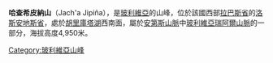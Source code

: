 {{Coord|16|11|55|S|68|17|21|W|display=title}}

'''哈查希皮納山'''（Jach'a Jipiña），是[[玻利維亞|玻利維亞]]的山峰，位於該國西部[[拉巴斯省_(玻利維亞)|拉巴斯省]]的[[洛斯安地斯省|洛斯安地斯省]]，處於[[胡里庫塔湖|胡里庫塔湖]]西南面，屬於[[安第斯山脈|安第斯山脈]]中[[玻利維亞瑞阿爾山脈|玻利維亞瑞阿爾山脈]]的一部分，海拔高度4,950米。

{{Bolivia-geo-stub}}
[[Category:玻利維亞山峰|Category:玻利維亞山峰]]